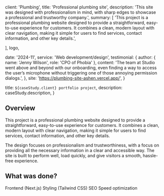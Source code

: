 
  client: 'Plumbing',
  title: 'Professional plumbing site',
  description:
    'This site was designed with professionalism in mind, with sharp edges to showcase a professional and trustworthy company.',
  summary: [
    'This project is a professional plumbing website designed to provide a straightforward, easy-to-use experience for customers. It combines a clean, modern layout with clear navigation, making it simple for users to find services, contact information, and other key details.',
   
  ],
  logo,

  date: '2024-11',
  service: 'Web development/design',
  testimonial: {
    author: { name: 'Jenny Wilson', role: 'CPO of Phobia' },
    content:
      'The team at Studio went above and beyond with our onboarding, even finding a way to access the user’s microphone without triggering one of those annoying permission dialogs.',
  },
  site: 'https://plumbing-site-ashen.vercel.app/',
}

  title: `${caseStudy.client} portfolio project`,
  description: caseStudy.description,
}

## Overview

This project is a professional plumbing website designed to provide a straightforward, easy-to-use experience for customers. It combines a clean, modern layout with clear navigation, making it simple for users to find services, contact information, and other key details.

The design focuses on professionalism and trustworthiness, with a focus on providing all the necessary information in a clear and accessible way. The site is built to perform well, load quickly, and give visitors a smooth, hassle-free experience.

## What was done?

<TagList>
  <TagListItem>Frontend (Next.js)</TagListItem>
  <TagListItem>Styling (Tailwind CSS)</TagListItem>
  <TagListItem>SEO</TagListItem>
  <TagListItem>Speed optimization</TagListItem>
</TagList>

<Blockquote
  image={{ src: professional_score }}
>
 
</Blockquote>
